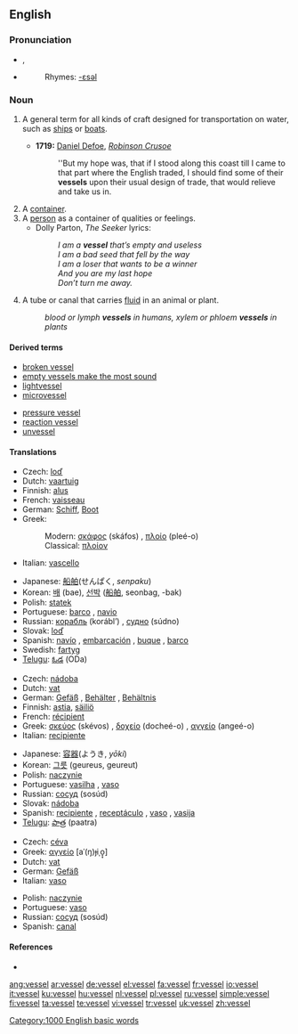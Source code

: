 ==English==

===Pronunciation===
*{{IPA|/ˈves.əl/}}, {{SAMPA|/"ves.@l/}}
*{{audio|en-us-vessel.ogg|Audio (US)}}
*:Rhymes: [[Rhymes:English:-ɛsəl|-ɛsəl]]

===Noun===
{{en-noun}}

# {{nautical}} A general term for all kinds of craft designed for transportation on water, such as [[ship]]s or [[boat]]s.
#* '''1719:''' [[w:Daniel Defoe|Daniel Defoe]], ''[[w:Robinson Crusoe|Robinson Crusoe]]''
#*: ''But my hope was, that if I stood along this coast till I came to that part where the English traded, I should find some of their '''vessels''' upon their usual design of trade, that would relieve and take us in.
# A [[container]].
# A [[person]] as a container of qualities or feelings.
#*Dolly Parton, ''The Seeker'' lyrics:
#*:''I am a '''vessel''' that’s empty and useless'' <BR />''I am a bad seed that fell by the way''<BR />''I am a loser that wants to be a winner''<BR />''And you are my last hope''<BR />''Don’t turn me away.''
# {{biology}} A tube or canal that carries [[fluid]] in an animal or plant.
#:''blood or lymph '''vessels''' in humans, xylem or phloem '''vessels''' in plants''

====Derived terms====
{{top3}}
*[[broken vessel]]
*[[empty vessels make the most sound]]
*[[lightvessel]]
*[[microvessel]]
{{mid3}}
*[[pressure vessel]]
*[[reaction vessel]]
*[[unvessel]]
{{bottom3}}

====Translations====
{{trans-top|craft}}
*Czech: [[loď]] {{f}}
*Dutch: [[vaartuig]] {{n}}
*Finnish: [[alus#Finnish|alus]]
*French: [[vaisseau]] {{m}}
*German: [[Schiff]], [[Boot]] {{n}}
*Greek:
*:Modern: [[σκάφος]] (skáfos) {{n}}, [[πλοίο]] (pleé-o) {{n}}
*:Classical: [[πλοίον]]
*Italian: [[vascello]] {{m}}
{{trans-mid}}
*Japanese: [[船舶]](せんぱく, ''senpaku'')
*Korean: [[배]] (bae), [[선박]] ([[船舶]], seonbag, -bak)
*Polish: [[statek]] {{m}}
*Portuguese: [[barco]] {{m}}, [[navio]] {{m}}
*Russian: [[корабль]] (korábl’) {{m}}, [[судно]] (súdno) {{m}}
*Slovak: [[loď]] {{f}}
*Spanish: [[navío]] {{m}}, [[embarcación]] {{f}}, [[buque]] {{m}}, [[barco]] {{m}}
*Swedish: [[fartyg]]
*[[Telugu]]: [[ఓడ]] (ODa)
{{trans-bottom}}

{{trans-top|container}}
*Czech: [[nádoba]] {{f}}
*Dutch: [[vat]] {{n}}
*German: [[Gefäß]] {{n}}, [[Behälter]] {{m}}, [[Behältnis]] {{n}}
*Finnish: [[astia]], [[säiliö]]
*French: [[recipient#French|récipient]] {{m}}
*Greek: [[σκεύος]] (skévos) {{n}}, [[δοχείο]] (docheé-o) {{n}}, [[αγγείο]] (angeé-o) {{n}}
*Italian: [[recipiente]] {{m}}
{{trans-mid}}
*Japanese: [[容器]](ようき, ''yōki'')
*Korean: [[그릇]] (geureus, geureut)
*Polish: [[naczynie]] {{n}}
*Portuguese: [[vasilha]] {{f}}, [[vaso]] {{m}}
*Russian: [[сосуд]] (sosúd) {{m}}
*Slovak: [[nádoba]] {{f}}
*Spanish: [[recipiente]] {{m}}, [[receptáculo]] {{m}}, [[vaso]] {{m}}, [[vasija]] {{f}}
*[[Telugu]]: [[పాత్ర]] (paatra)
{{trans-bottom}}

{{trans-top|tube or canal that carries fluid in an animal or plant}}
*Czech: [[céva]] {{f}}
*Greek: [[αγγείο]] [aˈ(ŋ)ɟiˌo̞̞] {{n}}
*Dutch: [[vat]] {{n}}
*German: [[Gefäß]] {{n}}
*Italian: [[vaso]] {{m}}
{{trans-mid}}
*Polish: [[naczynie]] {{n}}
*Portuguese: [[vaso]] {{m}}
*Russian: [[сосуд]] (sosúd) {{m}}
*Spanish: [[canal]] {{m}}
{{trans-bottom}}

====References====
*{{R:Webster NCD 1974}}

[[Category:1000 English basic words]]

[[ang:vessel]]
[[ar:vessel]]
[[de:vessel]]
[[el:vessel]]
[[fa:vessel]]
[[fr:vessel]]
[[io:vessel]]
[[it:vessel]]
[[ku:vessel]]
[[hu:vessel]]
[[nl:vessel]]
[[pl:vessel]]
[[ru:vessel]]
[[simple:vessel]]
[[fi:vessel]]
[[ta:vessel]]
[[te:vessel]]
[[vi:vessel]]
[[tr:vessel]]
[[uk:vessel]]
[[zh:vessel]]